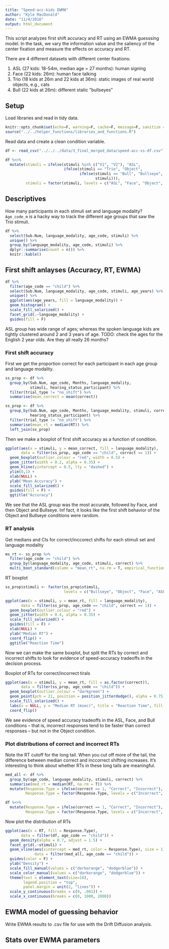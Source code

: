 ```yaml
---
title: "Speed-acc-kids EWMA"
author: "Kyle MacDonald"
date: "11/4/2016"
output: html_document
---
```


This script analyzes first shift accuracy and RT using an EWMA guesssing model. In the task, we vary the information value and the saliency of the center fixation and measure the effects on accuracy and RT.

There are 4 different datasets with different center fixations:

1. ASL (27 kids: 18-54m, median age = 27 months): human signing
2. Face (22 kids: 26m): human face talking
3. Trio (18 kids at 26m and 22 kids at 36m): static images of real world objects, e.g., cats
4. Bull (22 kids at 26m): different static "bullseyes"

## Setup

Load libraries and read in tidy data.

```r
knitr::opts_chunk$set(echo=F, warning=F, cache=F, message=F, sanitize = T)
source("../../helper_functions/libraries_and_functions.R")
```

Read data and create a clean condition variable.

```r
df <- read_csv("../../../data/3_final_merged_data/speed-acc-ss-df.csv") 

df %<>% 
  mutate(stimuli = ifelse(stimuli %in% c("V1", "V2"), "ASL", 
                          ifelse(stimuli == "Trio", "Object", 
                                 ifelse(stimuli == "Bull", "Bullseye",
                                        stimuli))),
         stimuli = factor(stimuli, levels = c("ASL", "Face", "Object", "Bullseye")))
```

## Descriptives

How many participants in each stimuli set and language modality? `Age_code_m` is a hacky way to track the different age groups that saw the Trio stimuli.

```r
df %>% 
  select(Sub.Num, language_modality, age_code, stimuli) %>% 
  unique() %>% 
  group_by(language_modality, age_code, stimuli) %>% 
  dplyr::summarise(count = n()) %>% 
  knitr::kable()
```

## First shift anlayses (Accuracy, RT, EWMA)

```r
df %>% 
  filter(age_code == "child") %>% 
  select(Sub.Num, language_modality, age_code, stimuli, age_years) %>% 
  unique() %>%
  ggplot(aes(age_years, fill = language_modality)) +
  geom_histogram() +
  scale_fill_solarized() +
  facet_grid(.~language_modality) +
  guides(fill = F)
```

ASL group has wide range of ages; whereas the spoken language kids are tightly clustered around 2 and 3 years of age. TODO: check the ages for the English 2 year olds. Are they all really 26 months?

### First shift accuracy

First we get the proportion correct for each participant in each age group and language modality.

```r
ss_prop <- df %>% 
  group_by(Sub.Num, age_code, Months, language_modality, 
           stimuli, hearing_status_participant) %>% 
  filter(trial_type != "no_shift") %>% 
  summarise(mean_correct = mean(correct))

ss_prop <- df %>% 
  group_by(Sub.Num, age_code, Months, language_modality, stimuli, correct, 
           hearing_status_participant) %>%
  filter(trial_type != "no_shift") %>% 
  summarise(mean_rt = median(RT)) %>% 
  left_join(ss_prop)
```

Then we make a boxplot of first shift accuracy as a function of condition.

```r
ggplot(aes(x = stimuli, y = mean_correct, fill = language_modality), 
       data = filter(ss_prop, age_code == "child", correct == 1)) +
  geom_boxplot(outlier.colour = "red", width = 0.5) +
  geom_jitter(width = 0.2, alpha = 0.35) +
  geom_hline(yintercept = 0.5, lty = "dashed") +
  ylim(0,1) +
  xlab(NULL) +
  ylab("Mean Accuracy") +
  scale_fill_solarized() +
  guides(fill = F) +
  ggtitle("Accuracy")
```

We see that the ASL group was the most accurate, followed by Face, and then Object and Bullseye. Inf fact, it looks like the first shift behavior of the Object and Bullseye conditions were random.

### RT analysis

Get medians and CIs for correct/inccorect shifts for each stimuli set and language modality 

```r
ms_rt <- ss_prop %>%
  filter(age_code == "child") %>% 
  group_by(language_modality, age_code, stimuli, correct) %>% 
  multi_boot_standard(column = "mean_rt", na.rm = T, empirical_function = "median")
```

RT boxplot

```r
ss_prop$stimuli <- factor(ss_prop$stimuli, 
                          levels = c("Bullseye", "Object", "Face", "ASL"))

ggplot(aes(x = stimuli, y = mean_rt, fill = language_modality), 
       data = filter(ss_prop, age_code == "child", correct == 1)) + 
  geom_boxplot(outlier.colour = "red") +
  geom_jitter(width = 0.4, alpha = 0.35) +
  scale_fill_solarized() +
  guides(fill = F) + 
  xlab(NULL) +
  ylab("Median RT") +
  coord_flip() +
  ggtitle("Reaction Time")
```

Now we can make the same boxplot, but split the RTs by correct and incorrect shifts to look for evidence of speed-accuracy tradeoffs in the decision process.

Boxplot of RTs for correct/incorrect tirals

```r
ggplot(aes(x = stimuli, y = mean_rt, fill = as.factor(correct)), 
       data = filter(ss_prop, age_code == "child")) + 
  geom_boxplot(outlier.colour = "darkgreen") +
  geom_point(pch = 21, position = position_jitterdodge(), alpha = 0.75) +
  scale_fill_solarized() +
  labs(x = NULL, y = "Median RT (msec)", title = "Reaction Time", fill = "Correct") +
  coord_flip() 
```

We see evidence of speed accuracy tradeoffs in the ASL, Face, and Bull conditions -- that is, incorrect responses tend to be faster than correct responses --  but not in the Object condition.

### Plot distributions of correct and incorrect RTs

Note the RT cutoff for the long tail. When you cut off more of the tail, the difference between median correct and inccorrect shifting increases. It's interesting to think about whether RTs in these long tails are meaningful. 

```r
med_all <- df %>% 
  group_by(age_code, language_modality, stimuli, correct) %>% 
  summarise(med_rt = median(RT, na.rm = T)) %>%
  mutate(Response.Type = ifelse(correct == 1, "Correct", "Incorrect"),
         Response.Type = factor(Response.Type, levels = c("Incorrect", "Correct")))

df %<>% 
  mutate(Response.Type = ifelse(correct == 1, "Correct", "Incorrect"),
         Response.Type = factor(Response.Type, levels = c("Incorrect", "Correct")))
```

Now plot the distribution of RTs

```r
ggplot(aes(x = RT, fill = Response.Type), 
       data = filter(df, age_code == "child")) +
  geom_density(alpha = 0.7, adjust = 1.5) + 
  facet_grid(.~stimuli) +
  geom_vline(aes(xintercept = med_rt, color = Response.Type), size = 1, lty = "dashed", 
             data = filter(med_all, age_code == "child")) +
  guides(color = F) + 
  ylab("Density") +
  scale_fill_manual(values = c("darkorange", "dodgerblue")) +
  scale_color_manual(values = c("darkorange", "dodgerblue")) +
  theme(text = element_text(size=18),
        legend.position = "top",
        panel.margin = unit(2, "lines")) +
  scale_y_continuous(breaks = c(0, .001)) +
  scale_x_continuous(breaks = c(0, 1000, 2000))
```

## EWMA model of guessing behavior

Write EWMA results to .csv file for use with the Drift Diffusion analysis. 

## Stats over EWMA parameters
